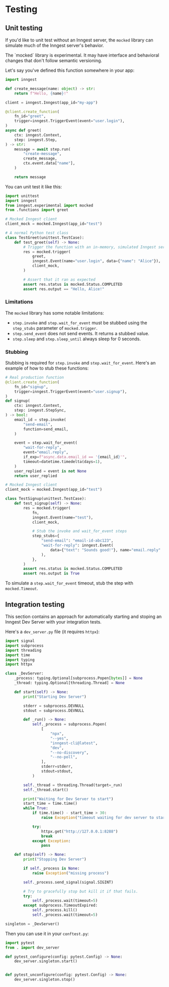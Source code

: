 
# Testing

## Unit testing

If you'd like to unit test without an Inngest server, the `mocked` library can simulate much of the Inngest server's behavior.

<Callout variant="warning">
The `mocked` library is experimental. It may have interface and behavioral changes that don't follow semantic versioning.
</Callout>

Let's say you've defined this function somewhere in your app:

```python
import inngest

def create_message(name: object) -> str:
    return f"Hello, {name}!"

client = inngest.Inngest(app_id="my-app")

@client.create_function(
    fn_id="greet",
    trigger=inngest.TriggerEvent(event="user.login"),
)
async def greet(
    ctx: inngest.Context,
    step: inngest.Step,
) -> str:
    message = await step.run(
        "create-message",
        create_message,
        ctx.event.data["name"],
    )

    return message
```

You can unit test it like this:

```python
import unittest
import inngest
from inngest.experimental import mocked
from .functions import greet

# Mocked Inngest client
client_mock = mocked.Inngest(app_id="test")

# A normal Python test class
class TestGreet(unittest.TestCase):
    def test_greet(self) -> None:
        # Trigger the function with an in-memory, simulated Inngest server
        res = mocked.trigger(
            greet,
            inngest.Event(name="user.login", data={"name": "Alice"}),
            client_mock,
        )

        # Assert that it ran as expected
        assert res.status is mocked.Status.COMPLETED
        assert res.output == "Hello, Alice!"
```

### Limitations

The `mocked` library has some notable limitations:
- `step.invoke` and `step.wait_for_event` must be stubbed using the `step_stubs` parameter of `mocked.trigger`.
- `step.send_event` does not send events. It returns a stubbed value.
- `step.sleep` and `step.sleep_until` always sleep for 0 seconds.

### Stubbing

Stubbing is required for `step.invoke` and `step.wait_for_event`. Here's an example of how to stub these functions:

```python
# Real production function
@client.create_function(
    fn_id="signup",
    trigger=inngest.TriggerEvent(event="user.signup"),
)
def signup(
    ctx: inngest.Context,
    step: inngest.StepSync,
) -> bool:
    email_id = step.invoke(
        "send-email",
        function=send_email,
    )

    event = step.wait_for_event(
        "wait-for-reply",
        event="email.reply",
        if_exp=f"async.data.email_id == '{email_id}'",
        timeout=datetime.timedelta(days=1),
    )
    user_replied = event is not None
    return user_replied

# Mocked Inngest client
client_mock = mocked.Inngest(app_id="test")

class TestSignup(unittest.TestCase):
    def test_signup(self) -> None:
        res = mocked.trigger(
            fn,
            inngest.Event(name="test"),
            client_mock,

            # Stub the invoke and wait_for_event steps
            step_stubs={
                "send-email": "email-id-abc123",
                "wait-for-reply": inngest.Event(
                    data={"text": "Sounds good!"}, name="email.reply"
                ),
            },
        )
        assert res.status is mocked.Status.COMPLETED
        assert res.output is True
```

To simulate a `step.wait_for_event` timeout, stub the step with `mocked.Timeout`.

## Integration testing

This section contains an approach for automatically starting and stoping an Inngest Dev Server with your integration tests.

Here's a `dev_server.py` file (it requires `httpx`):

```python
import signal
import subprocess
import threading
import time
import typing
import httpx

class _DevServer:
    _process: typing.Optional[subprocess.Popen[bytes]] = None
    _thread: typing.Optional[threading.Thread] = None

    def start(self) -> None:
        print("Starting Dev Server")

        stderr = subprocess.DEVNULL
        stdout = subprocess.DEVNULL

        def _run() -> None:
            self._process = subprocess.Popen(
                [
                    "npx",
                    "--yes",
                    "inngest-cli@latest",
                    "dev",
                    "--no-discovery",
                    "--no-poll",
                ],
                stderr=stderr,
                stdout=stdout,
            )

        self._thread = threading.Thread(target=_run)
        self._thread.start()

        print("Waiting for Dev Server to start")
        start_time = time.time()
        while True:
            if time.time() - start_time > 30:
                raise Exception("timeout waiting for dev server to start")

            try:
                httpx.get("http://127.0.0.1:8288")
                break
            except Exception:
                pass

    def stop(self) -> None:
        print("Stopping Dev Server")

        if self._process is None:
            raise Exception("missing process")

        self._process.send_signal(signal.SIGINT)

        # Try to gracefully stop but kill it if that fails.
        try:
            self._process.wait(timeout=5)
        except subprocess.TimeoutExpired:
            self._process.kill()
            self._process.wait(timeout=5)

singleton = _DevServer()
```

Then you can use it in your `conftest.py`:

```python
import pytest
from . import dev_server

def pytest_configure(config: pytest.Config) -> None:
    dev_server.singleton.start()


def pytest_unconfigure(config: pytest.Config) -> None:
    dev_server.singleton.stop()
```
